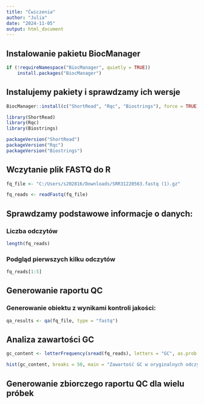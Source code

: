 ---
title: "Ćwiczenia"
author: "Julia"
date: "2024-11-05"
output: html_document
---

## Instalowanie pakietu BiocManager

```{r}
if (!requireNamespace("BiocManager", quietly = TRUE))
    install.packages("BiocManager")
```

## Instalujemy pakiety i sprawdzamy ich wersje

```{r}
BiocManager::install(c("ShortRead", "Rqc", "Biostrings"), force = TRUE)
```

```{r}
library(ShortRead)
library(Rqc)
library(Biostrings)

packageVersion("ShortRead")
packageVersion("Rqc")
packageVersion("Biostrings")
```

## Wczytanie plik FASTQ do R

```{r}
fq_file <- "C:/Users/s202816/Downloads/SRR31220563.fastq (1).gz" 
```

```{r}
fq_reads <- readFastq(fq_file)
```

## Sprawdzamy podstawowe informacje o danych:

### Liczba odczytów

```{r}
length(fq_reads)
```

### Podgląd pierwszych kilku odczytów

```{r}
fq_reads[1:5]
```

## Generowanie raportu QC

### Generowanie obiektu z wynikami kontroli jakości:

```{r}
qa_results <- qa(fq_file, type = "fastq")
```

## Analiza zawartości GC

```{r}
gc_content <- letterFrequency(sread(fq_reads), letters = "GC", as.prob = TRUE)
```

```{r}
hist(gc_content, breaks = 50, main = "Zawartość GC w oryginalnych odczytach", xlab = "Procent GC")
```
## Generowanie zbiorczego raportu QC dla wielu próbek
